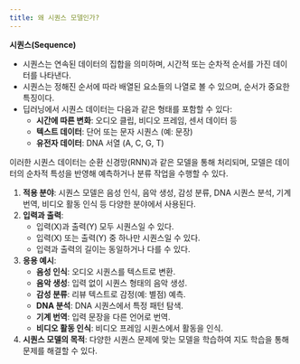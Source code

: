 ```yaml
---
title: 왜 시퀀스 모델인가?
---
```


**시퀀스(Sequence)**

- 시퀀스는 연속된 데이터의 집합을 의미하며, 시간적 또는 순차적 순서를 가진 데이터를 나타낸다.
- 시퀀스는 정해진 순서에 따라 배열된 요소들의 나열로 볼 수 있으며, 순서가 중요한 특징이다.
- 딥러닝에서 시퀀스 데이터는 다음과 같은 형태를 포함할 수 있다:
    - **시간에 따른 변화**: 오디오 클립, 비디오 프레임, 센서 데이터 등
    - **텍스트 데이터**: 단어 또는 문자 시퀀스 (예: 문장)
    - **유전자 데이터**: DNA 서열 (A, C, G, T)

이러한 시퀀스 데이터는 순환 신경망(RNN)과 같은 모델을 통해 처리되며, 모델은 데이터의 순차적 특성을 반영해 예측하거나 분류 작업을 수행할 수 있다.

1. **적용 분야**: 시퀀스 모델은 음성 인식, 음악 생성, 감성 분류, DNA 시퀀스 분석, 기계 번역, 비디오 활동 인식 등 다양한 분야에서 사용된다.
2. **입력과 출력**:
    - 입력(X)과 출력(Y) 모두 시퀀스일 수 있다.
    - 입력(X) 또는 출력(Y) 중 하나만 시퀀스일 수 있다.
    - 입력과 출력의 길이는 동일하거나 다를 수 있다.
3. **응용 예시**:
    - **음성 인식**: 오디오 시퀀스를 텍스트로 변환.
    - **음악 생성**: 입력 없이 시퀀스 형태의 음악 생성.
    - **감성 분류**: 리뷰 텍스트로 감정(예: 별점) 예측.
    - **DNA 분석**: DNA 시퀀스에서 특정 패턴 탐색.
    - **기계 번역**: 입력 문장을 다른 언어로 번역.
    - **비디오 활동 인식**: 비디오 프레임 시퀀스에서 활동을 인식.
4. **시퀀스 모델의 목적**: 다양한 시퀀스 문제에 맞는 모델을 학습하여 지도 학습을 통해 문제를 해결할 수 있다.